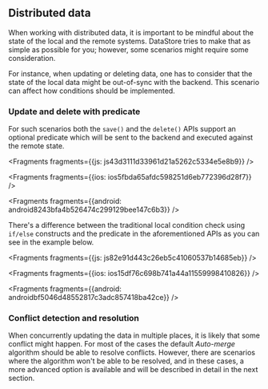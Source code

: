## Distributed data

When working with distributed data, it is important to be mindful about the state of the local and the remote systems. DataStore tries to make that as simple as possible for you; however, some scenarios might require some consideration.


For instance, when updating or deleting data, one has to consider that the state of the local data might be out-of-sync with the backend. This scenario can affect how conditions should be implemented.

### Update and delete with predicate

For such scenarios both the `save()` and the `delete()` APIs support an optional predicate which will be sent to the backend and executed against the remote state.




<Fragments fragments={{js: js43d3111d33961d21a5262c5334e5e8b9}} />



<Fragments fragments={{ios: ios5fbda65afdc598251d6eb772396d28f7}} />



<Fragments fragments={{android: android8243bfa4b526474c299129bee147c6b3}} />

There's a difference between the traditional local condition check using `if/else` constructs and the predicate in the aforementioned APIs as you can see in the example below.




<Fragments fragments={{js: js82e91d443c26eb5c41060537b14685eb}} />



<Fragments fragments={{ios: ios15df76c698b741a44a11559998410826}} />



<Fragments fragments={{android: androidbf5046d48552817c3adc857418ba42ce}} />

### Conflict detection and resolution

When concurrently updating the data in multiple places, it is likely that some conflict might happen. For most of the cases the default *Auto-merge* algorithm should be able to resolve conflicts. However, there are scenarios where the algorithm won't be able to be resolved, and in these cases, a more advanced option is available and will be described in detail in the next section.
